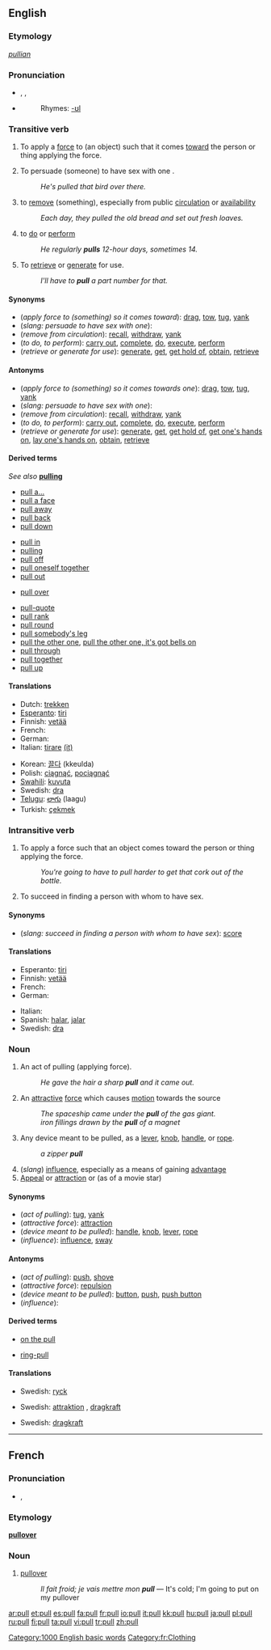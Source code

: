 ==English==
===Etymology===
{{OE.}} ''[[pullian]]''

===Pronunciation===
*{{AHD|po͝ol}}, {{IPA|/pʊl/}}, {{SAMPA|/pUl/}}
*{{audio|en-us-pull.ogg|Audio (US)}}
*:Rhymes: [[Rhymes:English:-ʊl|-ʊl]]

===Transitive verb===
{{en-verb}}

#To apply a [[force]] to (an object) such that it comes [[toward]] the person or thing applying the force.
#{{context|slang}} To persuade (someone) to have sex with one<!-- or to be 'on the pull' (willing to have sex)-->.
#:''He's pulled that bird over there.''
#to [[remove]] (something), especially from public [[circulation]] or [[availability]]
#:''Each day, they pulled the old bread and set out fresh loaves.''
#{{context|informal}} to [[do]] or [[perform]]
#:''He regularly '''pulls''' 12-hour days, sometimes 14.''
#To [[retrieve]] or [[generate]] for use.
#:''I'll have to '''pull''' a part number for that.''

====Synonyms====
*(''apply force to (something) so it comes toward''): [[drag]], [[tow]], [[tug]], [[yank]]
*(''slang: persuade to have sex with one''):
*(''remove from circulation''): [[recall]], [[withdraw]], [[yank]]
*(''to do, to perform''): [[carry out]], [[complete]], [[do]], [[execute]], [[perform]]
*(''retrieve or generate for use''): [[generate]], [[get]], [[get hold of]], [[obtain]], [[retrieve]]

====Antonyms====
*(''apply force to (something) so it comes towards one''): [[drag]], [[tow]], [[tug]], [[yank]]
*(''slang: persuade to have sex with one''):
*(''remove from circulation''): [[recall]], [[withdraw]], [[yank]]
*(''to do, to perform''): [[carry out]], [[complete]], [[do]], [[execute]], [[perform]]
*(''retrieve or generate for use''): [[generate]], [[get]], [[get hold of]], [[get one's hands on]], [[lay one's hands on]], [[obtain]], [[retrieve]]

====Derived terms====
''See also'' '''[[pulling]]'''<!--as "pulling power"-->
{{rel-top|Terms derived from the verb ''to pull''}}
*[[pull a|pull a...]]
*[[pull a face]]
*[[pull away]]
*[[pull back]]
*[[pull down]]
<!--"pulley" is not derived from "pull"-->
*[[pull in]]
*[[pulling]]
*[[pull off]]
*[[pull oneself together]] 
*[[pull out]]
{{rel-mid}}
*[[pull over]]
<!--"pullover" is derived from "pull over"-->
*[[pull-quote]]
*[[pull rank]]
*[[pull round]]
*[[pull somebody's leg]]
*[[pull the other one]], [[pull the other one, it's got bells on]]
*[[pull through]]
*[[pull together]] 
*[[pull up]]
<!--"pull-up" is derived from "pull up"-->
{{rel-bottom}}

====Translations====
{{trans-top|apply force to (something) so it comes towards one}}
*Dutch: [[trekken]]
*[[Esperanto]]: [[tiri]]
*Finnish: [[vetää]]
*French: {{t|fr|tirer}}
*German: {{t|de|ziehen}}
*Italian: [[tirare]] [[:it:tirare|(it)]]
{{trans-mid}}
*Korean: [[끌다]] (kkeulda)
*Polish: [[ciągnąć]], [[pociągnąć]]
*[[Swahili]]: [[kuvuta]]
*Swedish: [[dra]]
*[[Telugu]]: [[లాగు]] (laagu)
*Turkish: [[çekmek]]
{{trans-bottom}}

{{trans-top|slang: persuade (a person) to have sex with one}}
{{trans-mid}}
{{trans-bottom}}

{{trans-top|remove (something) from circulation}}
{{trans-mid}}
{{trans-bottom}}

{{trans-top|do, perform}}
{{trans-mid}}
{{trans-bottom}}

{{trans-top|retrieve or generate for use}}
{{trans-mid}}
{{trans-bottom}}

===Intransitive verb===
{{en-verb}}

#To apply a force such that an object comes toward the person or thing applying the force.
#:''You're going to have to pull harder to get that cork out of the bottle.''
#{{context|slang}} To succeed in finding a person with whom to have sex.

====Synonyms====
*(''slang: succeed in finding a person with whom to have sex''): [[score]]

====Translations====
{{trans-top|apply force such that an object comes toward the person or thing applying the force}}
*Esperanto: [[tiri]]
*Finnish: [[vetää]]
*French: {{t|fr|tirer}}
*German: {{t|de|ziehen}}
{{trans-mid}}
*Italian: {{t|it|tirare}}
*Spanish: [[halar]], [[jalar]]
*Swedish: [[dra]]
{{trans-bottom}}

{{trans-top|succeed in finding a person with whom to have sex}}
{{trans-mid}}
{{trans-bottom}}

===Noun===
{{en-noun}}

#An act of pulling (applying force).
#:''He gave the hair a sharp '''pull''' and it came out.''
#An [[attractive]] [[force]] which causes [[motion]] towards the source
#:''The spaceship came under the '''pull''' of the gas giant.''
#:''iron fillings drawn by the '''pull''' of a magnet''
#Any device meant to be pulled, as a [[lever]], [[knob]], [[handle]], or [[rope]].
#:''a zipper '''pull'''''
#(''slang'') [[influence]], especially as a means of gaining [[advantage]]
#[[appeal|Appeal]] or [[attraction]] or (as of a movie star)

====Synonyms====
*(''act of pulling''): [[tug]], [[yank]]
*(''attractive force''): [[attraction]]
*(''device meant to be pulled''): [[handle]], [[knob]], [[lever]], [[rope]]
*(''influence''): [[influence]], [[sway]]

====Antonyms====
*(''act of pulling''): [[push]], [[shove]]
*(''attractive force''): [[repulsion]]
*(''device meant to be pulled''): [[button]], [[push]], [[push button]]
*(''influence''):

====Derived terms====
{{rel-top|Terms derived from the noun ''pull''}}
*[[on the pull]]
{{rel-mid}}
*[[ring-pull]]
{{rel-bottom}}

====Translations====
{{trans-top|act of pulling}}
{{trans-mid}}
*Swedish: [[ryck]] {{n}}
{{trans-bottom}}

{{trans-top|attractive force}}
{{trans-mid}}
*Swedish: [[attraktion]] {{c}}, [[dragkraft]] {{c}}
{{trans-bottom}}

{{trans-top|device meant to be pulled}}
{{trans-mid}}
{{trans-bottom}}

{{trans-top|influence}}
{{trans-mid}}
{{trans-bottom}}

{{trans-top|appeal}}
{{trans-mid}}
*Swedish: [[dragkraft]] {{c}}
{{trans-bottom}}

[[Category:1000 English basic words]]

----
==French==
===Pronunciation===
*{{IPA|/pyl/}}, {{SAMPA|/pyl/}}

===Etymology===
{{E.}} '''[[pullover]]'''

===Noun===
{{en-noun|m}}
# [[pullover]]<!--"sweatshirt" is not the same garment-->
#: ''Il fait froid; je vais mettre mon '''pull''''' &mdash; It's cold; I'm going to put on my pullover

[[Category:fr:Clothing]]

[[ar:pull]]
[[et:pull]]
[[es:pull]]
[[fa:pull]]
[[fr:pull]]
[[io:pull]]
[[it:pull]]
[[kk:pull]]
[[hu:pull]]
[[ja:pull]]
[[pl:pull]]
[[ru:pull]]
[[fi:pull]]
[[ta:pull]]
[[vi:pull]]
[[tr:pull]]
[[zh:pull]]